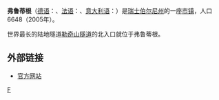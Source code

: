 '''弗鲁蒂根'''（[[德语|德语]]：'''{{lang|de|Frutigen}}'''、[[法语|法语]]：'''{{lang|fr|Frutigen}}'''、[[意大利语|意大利语]]：'''{{lang|it|Frutigen}}'''）是[[瑞士|瑞士]][[伯尔尼州|伯尔尼州]]的一座[[瑞士的市镇|市镇]]，人口6648（2005年）。

世界最长的陆地隧道[[勒奇山隧道|勒奇山隧道]]的北入口就位于弗鲁蒂根。

==外部链接==
* [http://www.frutigen.ch 官方网站] {{Wayback|url=http://www.frutigen.ch/ |date=20021128043237 }}

{{coord|display=title}}
{{normdaten}}
{{瑞士地理小作品}}

[[Category:伯恩州的市镇|F]]